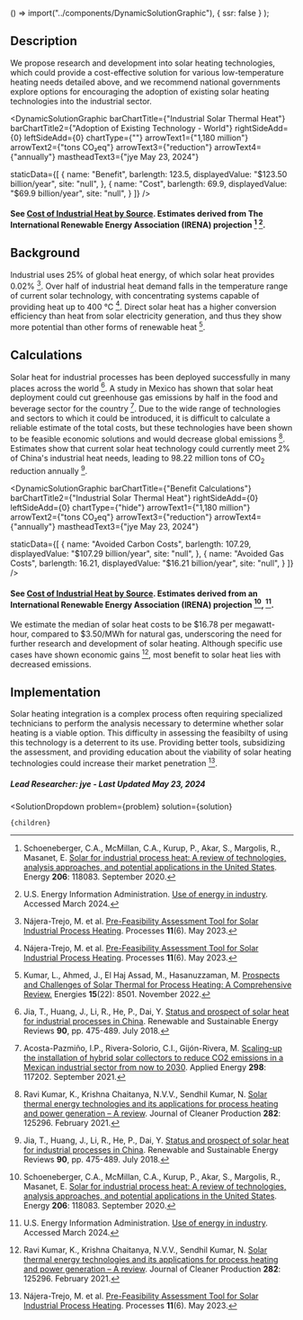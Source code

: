 

  () => import("../components/DynamicSolutionGraphic"),
  { ssr: false }
);




## Description

We propose research and development into solar heating technologies, which could provide a cost-effective solution for various low-temperature heating needs detailed above, and we recommend national governments explore options for encouraging the adoption of existing solar heating technologies into the industrial sector.

<DynamicSolutionGraphic
  barChartTitle={"Industrial Solar Thermal Heat"}
  barChartTitle2={"Adoption of Existing Technology - World"}
  rightSideAdd={0}
  leftSideAdd={0}
  chartType={""}
  arrowText1={"1,180 million"}
  arrowText2={"tons CO₂eq"}
  arrowText3={"reduction"}
  arrowText4={"annually"}
  mastheadText3={"jye May 23, 2024"}
  
  
  staticData={[
    {
      name: "Benefit",
      barlength: 123.5,
      displayedValue: "$123.50 billion/year",
      site: "null",
    },
    {
      name: "Cost",
      barlength: 69.9,
      displayedValue: "$69.9 billion/year",
      site: "null",
    }
  ]}
/>

#### See [Cost of Industrial Heat by Source](https://www.urbancruiseship.org/energy/industry/industrial_heat). Estimates derived from The International Renewable Energy Association (IRENA) projection [^"14"] [^"7"].

## Background

Industrial uses 25% of global heat energy, of which solar heat provides 0.02% [^"1"]. Over half of industrial heat demand falls in the temperature range of current solar technology, with concentrating systems capable of providing heat up to 400 °C [^"1"]. Direct solar heat has a higher conversion efficiency than heat from solar electricity generation, and thus they show more potential than other forms of renewable heat [^"2"]. 

## Calculations

Solar heat for industrial processes has been deployed successfully in many places across the world [^"3"]. A study in Mexico has shown that solar heat deployment could cut greenhouse gas emissions by half in the food and beverage sector for the country [^"4"]. Due to the wide range of technologies and sectors to which it could be introduced, it is difficult to calculate a reliable estimate of the total costs, but these technologies have been shown to be feasible economic solutions and would decrease global emissions [^"5"]. Estimates show that current solar heat technology could currently meet 2% of China's industrial heat needs, leading to 98.22 million tons of CO<sub>2</sub> reduction annually [^"3"].

<DynamicSolutionGraphic
  barChartTitle={"Benefit Calculations"}
  barChartTitle2={"Industrial Solar Thermal Heat"}
  rightSideAdd={0}
  leftSideAdd={0}
  chartType={"hide"}
  arrowText1={"1,180 million"}
  arrowText2={"tons CO₂eq"}
  arrowText3={"reduction"}
  arrowText4={"annually"}
  mastheadText3={"jye May 23, 2024"}
  
  
  staticData={[
    {
      name: "Avoided Carbon Costs",
      barlength: 107.29,
      displayedValue: "$107.29 billion/year",
      site: "null",
    },
    {
      name: "Avoided Gas Costs",
      barlength: 16.21,
      displayedValue: "$16.21 billion/year",
      site: "null",
    }
  ]}
/>

#### See [Cost of Industrial Heat by Source](https://www.urbancruiseship.org/energy/industry/industrial_heat). Estimates derived from an International Renewable Energy Association (IRENA) projection [^"14"], [^"7"].

We estimate the median of solar heat costs to be $16.78 per megawatt-hour, compared to $3.50/MWh for natural gas, underscoring the need for further research and development of solar heating. Although specific use cases have shown economic gains [^"5"], most benefit to solar heat lies with decreased emissions.

## Implementation

Solar heating integration is a complex process often requiring specialized technicians to perform the analysis necessary to determine whether solar heating is a viable option. This difficulty in assessing the feasibilty of using this technology is a deterrent to its use. Providing better tools, subsidizing the assessment, and providing education about the viability of solar heating technologies could increase their market penetration [^"1"].


##### Lead Researcher: jye - Last Updated May 23, 2024

[^"1"]: Nájera-Trejo, M. et al. [Pre-Feasibility Assessment Tool for Solar Industrial Process Heating](https://www.mdpi.com/2227-9717/11/6/1663). Processes **11**(6). May 2023.
[^"2"]: Kumar, L., Ahmed, J., El Haj Assad, M., Hasanuzzaman, M. [Prospects and Challenges of Solar Thermal for Process Heating: A Comprehensive Review.](http://dx.doi.org/10.3390/en15228501) Energies **15**(22): 8501. November 2022. 
[^"3"]: Jia, T., Huang, J., Li, R., He, P., Dai, Y.  [Status and prospect of solar heat for industrial processes in China](http://dx.doi.org/10.1016/j.rser.2018.03.077). Renewable and Sustainable Energy Reviews **90**, pp. 475-489. July 2018.
[^"4"]: Acosta-Pazmiño, I.P., Rivera-Solorio, C.I., Gijón-Rivera, M. [Scaling-up the installation of hybrid solar collectors to reduce CO2 emissions in a Mexican industrial sector from now to 2030](http://dx.doi.org/10.1016/j.apenergy.2021.117202). Applied Energy **298**: 117202. September 2021.
[^"5"]: Ravi Kumar, K., Krishna Chaitanya, N.V.V., Sendhil Kumar, N. [Solar thermal energy technologies and its applications for process heating and power generation – A review](http://dx.doi.org/10.1016/j.jclepro.2020.125296). Journal of Cleaner Production **282**: 125296. February 2021.
[^"6"]:  [World Energy Outlook 2023 – Analysis - IEA](https://www.iea.org/reports/world-energy-outlook-2023)  Accessed March 2024.
[^"7"]: U.S. Energy Information Administration. [Use of energy in industry](https://www.eia.gov/energyexplained/use-of-energy/industry.php). Accessed March 2024.
[^"8"]:  [Integration of Solar Process Heat in Industries: A Review](https://www.mdpi.com/2571-8797/4/1/8)  
[^"9"]:  [https://www.iea-shc.org/solar-heat-worldwide](https://www.iea-shc.org/solar-heat-worldwide)  
[^"10"]:  [Solar thermal trapping at 1,000°C and above: Device](https://www.cell.com/device/fulltext/S2666-9986(24)00235-7)  
[^"11"]: Bellos E, Tzivanidis C. [A Realistic Approach of the Maximum Work Extraction from Solar Thermal Collectors.](http://dx.doi.org/10.3390/asi1010006) Applied System Innovation [Internet]. January 2018.
[^"12"]: Casati E, Allgoewer L, Steinfeld A.  [Solar thermal trapping at 1,000°C and above.](http://dx.doi.org/10.1016/j.device.2024.100399) Device [Internet]. May 2024.
[^"13"]: Schmitt B. Classification of Industrial Heat Consumers for Integration of Solar Heat. Energy Procedia [Internet]. 2016 Jun;91:650–60. Available from: http://dx.doi.org/10.1016/j.egypro.2016.06.225 [](https://www.sciencedirect.com/science/article/pii/S187661021630323X)  
[^"14"]: Schoeneberger, C.A., McMillan, C.A., Kurup, P., Akar, S., Margolis, R., Masanet, E. [Solar for industrial process heat: A review of technologies, analysis approaches, and potential applications in the United States](http://dx.doi.org/10.1016/j.energy.2020.118083). Energy **206**: 118083. September 2020.





  <SolutionDropdown 
    problem={problem} 
    solution={solution}
  >
    {children}
  </SolutionDropdown>